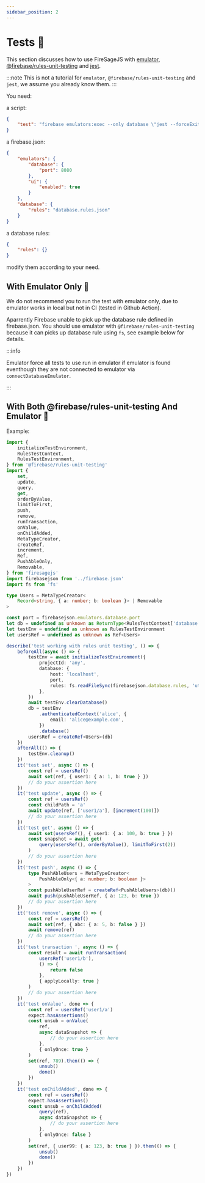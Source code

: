```yaml
---
sidebar_position: 2
---
```


# Tests 🧪

This section discusses how to use FireSageJS with [emulator](https://firebase.google.com/docs/emulator-suite), [@firebase/rules-unit-testing](https://www.npmjs.com/package/@firebase/rules-unit-testing) and [jest](https://jestjs.io/).

:::note
This is not a tutorial for `emulator`, `@firebase/rules-unit-testing` and `jest`, we assume you already know them.
:::

You need:

a script:

```json
{
	"test": "firebase emulators:exec --only database \"jest --forceExit\""
}
```

a firebase.json:

```json
{
	"emulators": {
		"database": {
			"port": 8080
		},
		"ui": {
			"enabled": true
		}
	},
	"database": {
		"rules": "database.rules.json"
	}
}
```

a database rules:

```json
{
	"rules": {}
}
```

modify them according to your need.


## With Emulator Only 🦤

We do not recommend you to run the test with emulator only, due to emulator works in local but not in CI (tested in Github Action).

Aparrently Firebase unable to pick up the database rule defined in firebase.json. You should use emulator with `@firebase/rules-unit-testing` because it can picks up database rule using `fs`, see example below for details.

:::info

Emulator force all tests to use run in emulator if emulator is found eventhough they are not connected to emulator via `connectDatabaseEmulator`.

:::

## With Both @firebase/rules-unit-testing And Emulator 🦜

Example:

```ts
import {
	initializeTestEnvironment,
	RulesTestContext,
	RulesTestEnvironment,
} from '@firebase/rules-unit-testing'
import {
	set,
	update,
	query,
	get,
	orderByValue,
	limitToFirst,
	push,
	remove,
	runTransaction,
	onValue,
	onChildAdded,
	MetaTypeCreator,
	createRef,
	increment,
	Ref,
	PushAbleOnly,
	Removable,
} from 'firesagejs'
import firebasejson from '../firebase.json'
import fs from 'fs'

type Users = MetaTypeCreator<
	Record<string, { a: number; b: boolean }> | Removable
>

const port = firebasejson.emulators.database.port
let db = undefined as unknown as ReturnType<RulesTestContext['database']>
let testEnv = undefined as unknown as RulesTestEnvironment
let usersRef = undefined as unknown as Ref<Users>

describe('test working with rules unit testing', () => {
	beforeAll(async () => {
		testEnv = await initializeTestEnvironment({
			projectId: 'any',
			database: {
				host: 'localhost',
				port,
				rules: fs.readFileSync(firebasejson.database.rules, 'utf8'),
			},
		})
		await testEnv.clearDatabase()
		db = testEnv
			.authenticatedContext('alice', {
				email: 'alice@example.com',
			})
			.database()
		usersRef = createRef<Users>(db)
	})
	afterAll(() => {
		testEnv.cleanup()
	})
	it('test set', async () => {
		const ref = usersRef()
		await set(ref, { user1: { a: 1, b: true } })
		// do your assertion here
	})
	it('test update', async () => {
		const ref = usersRef()
		const childPath = 'a'
		await update(ref, ['user1/a'], [increment(100)])
		// do your assertion here
	})
	it('test get', async () => {
		await set(usersRef(), { user1: { a: 100, b: true } })
		const snapshot = await get(
			query(usersRef(), orderByValue(), limitToFirst(2))
		)
		// do your assertion here
	})
	it('test push', async () => {
		type PushAbleUsers = MetaTypeCreator<
			PushAbleOnly<{ a: number; b: boolean }>
		>
		const pushAbleUserRef = createRef<PushAbleUsers>(db)()
		await push(pushAbleUserRef, { a: 123, b: true })
		// do your assertion here
	})
	it('test remove', async () => {
		const ref = usersRef()
		await set(ref, { abc: { a: 5, b: false } })
		await remove(ref)
		// do your assertion here
	})
	it('test transaction ', async () => {
		const result = await runTransaction(
			usersRef('user1/b'),
			() => {
				return false
			},
			{ applyLocally: true }
		)
		// do your assertion here
	})
	it('test onValue', done => {
		const ref = usersRef('user1/a')
		expect.hasAssertions()
		const unsub = onValue(
			ref,
			async dataSnapshot => {
				// do your assertion here
			},
			{ onlyOnce: true }
		)
		set(ref, 789).then(() => {
			unsub()
			done()
		})
	})
	it('test onChildAdded', done => {
		const ref = usersRef()
		expect.hasAssertions()
		const unsub = onChildAdded(
			query(ref),
			async dataSnapshot => {
				// do your assertion here
			},
			{ onlyOnce: false }
		)
		set(ref, { user99: { a: 123, b: true } }).then(() => {
			unsub()
			done()
		})
	})
})
```
